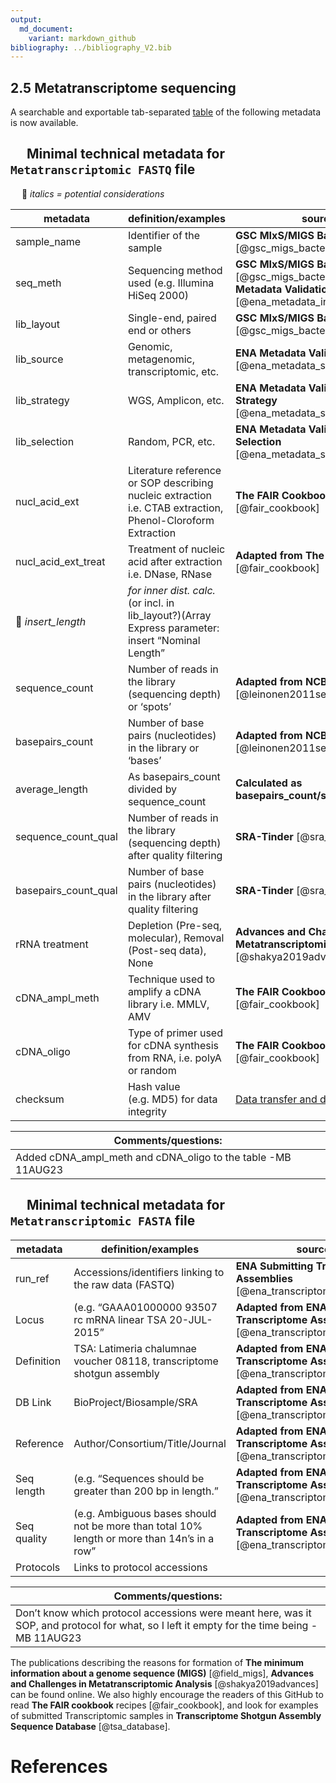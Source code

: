 ```yaml
---
output:
  md_document:
    variant: markdown_github
bibliography: ../bibliography_V2.bib
---
```


## 2.5 Metatranscriptome sequencing

A searchable and exportable tab-separated [table](Metatranscriptome_Technical_Metadata.tsv) of the following metadata is now available.

## &emsp; Minimal technical metadata for `Metatranscriptomic FASTQ` file
&emsp; &#x1F539; _italics = potential considerations_

|**metadata**| **definition/examples** | **source** |
|------------|-------------------------|------------|
| sample_name | Identifier of the sample |**GSC MIxS/MIGS Bacteria** [@gsc_migs_bacteria]|
| seq_meth | Sequencing method used (e.g. Illumina HiSeq 2000)|**GSC MIxS/MIGS Bacteria** [@gsc_migs_bacteria], **ENA Metadata Validation: Instrument** [@ena_metadata_instrument]|
| lib_layout | Single-end, paired end or others |**GSC MIxS/MIGS Bacteria** [@gsc_migs_bacteria]|
| lib_source | Genomic, metagenomic, transcriptomic, etc. |**ENA Metadata Validation: Source** [@ena_metadata_source]|
| lib_strategy | WGS, Amplicon, etc. |**ENA Metadata Validation: Strategy** [@ena_metadata_strategy]|
| lib_selection | Random, PCR, etc. |**ENA Metadata Validation: Selection** [@ena_metadata_selection]|
| nucl_acid_ext | Literature reference or SOP describing nucleic extraction i.e. CTAB extraction, Phenol-Cloroform Extraction|**The FAIR Cookbook** [@fair_cookbook]|
| nucl_acid_ext_treat | Treatment of nucleic acid after extraction i.e. DNase, RNase| **Adapted from The FAIR Cookbook** [@fair_cookbook]|
| &#x1F539; _insert_length_ | _for inner dist. calc._ (or incl. in lib_layout?)(Array Express parameter: insert "Nominal Length" | |
| sequence_count | Number of reads in the library (sequencing depth) or 'spots' |**Adapted from NCBI-SRA** [@leinonen2011sequence]|
| basepairs_count | Number of base pairs (nucleotides) in the library or 'bases' |**Adapted from NCBI-SRA** [@leinonen2011sequence]|
| average_length | As basepairs_count divided by sequence_count |**Calculated as basepairs_count/sequence_count**|
| sequence_count_qual | Number of reads in the library (sequencing depth) after quality filtering |**SRA-Tinder** [@sra_tinder]|
| basepairs_count_qual | Number of base pairs (nucleotides) in the library after quality filtering |**SRA-Tinder** [@sra_tinder]|
| rRNA treatment | Depletion (Pre-seq, molecular), Removal (Post-seq data), None | **Advances and Challenges in Metatranscriptomic Analysis** [@shakya2019advances]|
| cDNA_ampl_meth | Technique used to amplify a cDNA library i.e. MMLV, AMV |**The FAIR Cookbook** [@fair_cookbook]|
| cDNA_oligo | Type of primer used for cDNA synthesis from RNA, i.e. polyA or random |**The FAIR Cookbook** [@fair_cookbook]|
| checksum | Hash value (e.g. MD5) for data integrity |[Data transfer and data integrity](Data_Transfer_Data_Integrity.md)|

|Comments/questions: |
|--------------------|
|Added cDNA_ampl_meth and cDNA_oligo to the table -MB 11AUG23|

## &emsp; Minimal technical metadata for `Metatranscriptomic FASTA` file

|**metadata**| **definition/examples** | **source** |
|------------|-------------------------|------------|
| run_ref | Accessions/identifiers linking to the raw data (FASTQ) |**ENA Submitting Transcriptome Assemblies** [@ena_transcriptome_assembly]|
| Locus | (e.g. "GAAA01000000 93507 rc mRNA linear TSA 20-JUL-2015" |**Adapted from ENA Submitting Transcriptome Assemblies** [@ena_transcriptome_assembly]|
| Definition |  TSA: Latimeria chalumnae voucher 08118, transcriptome shotgun assembly |**Adapted from ENA Submitting Transcriptome Assemblies** [@ena_transcriptome_assembly]|
| DB Link | BioProject/Biosample/SRA |**Adapted from ENA Submitting Transcriptome Assemblies** [@ena_transcriptome_assembly]|
| Reference | Author/Consortium/Title/Journal |**Adapted from ENA Submitting Transcriptome Assemblies** [@ena_transcriptome_assembly]|
| Seq length | (e.g. "Sequences should be greater than 200 bp in length." |**Adapted from ENA Submitting Transcriptome Assemblies** [@ena_transcriptome_assembly]|
| Seq quality | (e.g. Ambiguous bases should not be more than total 10% length or more than 14n's in a row" |**Adapted from ENA Submitting Transcriptome Assemblies** [@ena_transcriptome_assembly]|
| Protocols | Links to protocol accessions ||

|Comments/questions: |
|--------------------|
|Don't know which protocol accessions were meant here, was it SOP, and protocol for what, so I left it empty for the time being -MB 11AUG23 |

The publications describing the reasons for formation of **The minimum information about a genome sequence (MIGS)** [@field_migs], **Advances and Challenges in Metatranscriptomic Analysis** [@shakya2019advances] can be found online. We also highly encourage the readers of this GitHub to read **The FAIR cookbook** recipes [@fair_cookbook], and look for examples of submitted Transcriptomic samples in **Transcriptome Shotgun Assembly Sequence Database** [@tsa_database].

# References